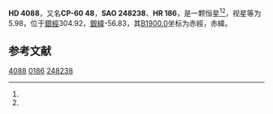 {{Starbox begin
| name = HD 4088
}}
{{Starbox observe
| epoch = [[J2000.0|J2000.0]]
| constell = {{星座名待查}}<ref name=SIMBAD>{{cite web
 | url=http://simbad.u-strasbg.fr/simbad/sim-id?Ident=HR+186
 | title =Pulsating variable Star
 | publisher=Centre de Données astronomiques de Strasbourg
 | work=SIMBAD
 | accessdate=2012-07-13}}</ref><ref name=DATA>{{cite web
 | url=http://vizier.u-strasbg.fr/viz-bin/VizieR-5?-out.add=.&-source=5050&-corr=PK=HR&-out.max=9999&HR=186
 | title=VizieR Detailed Page
 | accessdate=2012-07-13
 | archive-date=2019-02-16
 | archive-url=https://web.archive.org/web/20190216111541/http://vizier.u-strasbg.fr/viz-bin/VizieR-5?-out.add=.&-source=5050&-corr=PK=HR&-out.max=9999&HR=186
 | dead-url=no
 }}</ref>
| 星官 = 
| ra = {{RA|0|42|41.8}}<ref name=SIMBAD /><ref name=DATA />
| dec = {{DEC|-60|15|45}}<ref name=SIMBAD /><ref name=DATA />
| appmag_v = 5.98<ref name=SIMBAD /><ref name=DATA />
}}
{{Starbox character
| class = K5III<ref name=SIMBAD /><ref name=DATA />
| b-v = 1.32<ref name=SIMBAD /><ref name=DATA />
| u-b = 1.45<ref name=SIMBAD /><ref name=DATA />
| r-i = <ref name=SIMBAD /><ref name=DATA />
| variable = 
}}
{{Starbox astrometry
| radial_v = 1.45
| prop_mo_ra = 26
| parallax = 
| p_error = 
}}
{{Starbox catalog
| names =CP-60 48，[[SAO星表|SAO]] 248238，[[HD星表|HD]] 4088，[[HR星表|HR]] 186}}
{{Starbox reference |Simbad=HR+186}}
{{Starbox end}}

'''HD 4088'''，又名'''CP-60 48'''，'''SAO 248238'''、'''HR 186'''，是一颗恒星<ref name=SIMBAD /><ref name=DATA />，视星等为5.98，位于[[銀道座標系|銀經]]304.92，[[銀道座標系|銀緯]]-56.83，其[[B1900.0|B1900.0]]坐标为赤經{{RA|0|38|12.5}}，赤緯{{DEC|-60|-56.83|35}}。

== 参考文献 ==
{{reflist}}

{{star-stub}}

[[Category:HD和HDE天體|4088]]
[[Category:HR天體|0186]]
[[Category:SAO天體|248238]]